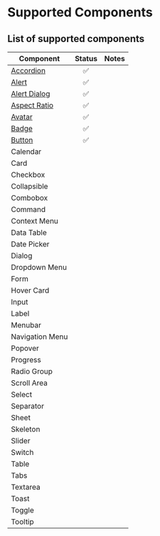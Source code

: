 # Supported Components

## List of supported components

| Component                                     | Status | Notes |
| --------------------------------------------- | :----: | :---- |
| [Accordion](/docs/components/accordion)       |   ✅   |       |
| [Alert](/docs/components/alert)               |   ✅   |       |
| [Alert Dialog](/docs/components/alert-dialog) |   ✅   |       |
| [Aspect Ratio](/docs/components/aspect-ratio) |   ✅   |       |
| [Avatar](/docs/components/avatar)             |   ✅   |       |
| [Badge](/docs/components/badge)               |   ✅   |       |
| [Button](/docs/components/button)             |   ✅   |       |
| Calendar                                      |        |       |
| Card                                          |        |       |
| Checkbox                                      |        |       |
| Collapsible                                   |        |       |
| Combobox                                      |        |       |
| Command                                       |        |       |
| Context Menu                                  |        |       |
| Data Table                                    |        |       |
| Date Picker                                   |        |       |
| Dialog                                        |        |       |
| Dropdown Menu                                 |        |       |
| Form                                          |        |       |
| Hover Card                                    |        |       |
| Input                                         |        |       |
| Label                                         |        |       |
| Menubar                                       |        |       |
| Navigation Menu                               |        |       |
| Popover                                       |        |       |
| Progress                                      |        |       |
| Radio Group                                   |        |       |
| Scroll Area                                   |        |       |
| Select                                        |        |       |
| Separator                                     |        |       |
| Sheet                                         |        |       |
| Skeleton                                      |        |       |
| Slider                                        |        |       |
| Switch                                        |        |       |
| Table                                         |        |       |
| Tabs                                          |        |       |
| Textarea                                      |        |       |
| Toast                                         |        |       |
| Toggle                                        |        |       |
| Tooltip                                       |        |       |
